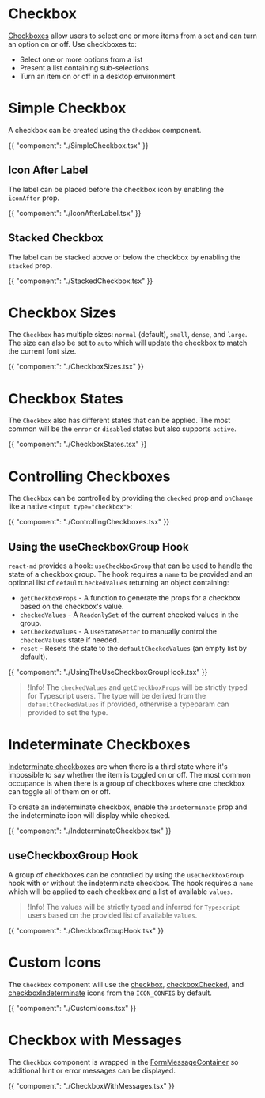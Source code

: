 # Checkbox

[Checkboxes](https://m2.material.io/components/checkboxes#usage) allow users to
select one or more items from a set and can turn an option on or off. Use
checkboxes to:

- Select one or more options from a list
- Present a list containing sub-selections
- Turn an item on or off in a desktop environment

# Simple Checkbox

A checkbox can be created using the `Checkbox` component.

{{ "component": "./SimpleCheckbox.tsx" }}

## Icon After Label

The label can be placed before the checkbox icon by enabling the `iconAfter` prop.

{{ "component": "./IconAfterLabel.tsx" }}

## Stacked Checkbox

The label can be stacked above or below the checkbox by enabling the `stacked` prop.

{{ "component": "./StackedCheckbox.tsx" }}

# Checkbox Sizes

The `Checkbox` has multiple sizes: `normal` (default), `small`, `dense`,
and `large`. The size can also be set to `auto` which will update the checkbox
to match the current font size.

{{ "component": "./CheckboxSizes.tsx" }}

# Checkbox States

The `Checkbox` also has different states that can be applied. The most common
will be the `error` or `disabled` states but also supports `active`.

{{ "component": "./CheckboxStates.tsx" }}

# Controlling Checkboxes

The `Checkbox` can be controlled by providing the `checked` prop and `onChange`
like a native `<input type="checkbox">`:

{{ "component": "./ControllingCheckboxes.tsx" }}

## Using the useCheckboxGroup Hook

`react-md` provides a hook: `useCheckboxGroup` that can be used to handle the
state of a checkbox group. The hook requires a `name` to be provided and an
optional list of `defaultCheckedValues` returning an object containing:

- `getCheckboxProps` - A function to generate the props for a checkbox based on
  the checkbox's value.
- `checkedValues` - A `ReadonlySet` of the current checked values in the group.
- `setCheckedValues` - A `UseStateSetter` to manually control the
  `checkedValues` state if needed.
- `reset` - Resets the state to the `defaultCheckedValues` (an empty list by
  default).

{{ "component": "./UsingTheUseCheckboxGroupHook.tsx" }}

> !Info! The `checkedValues` and `getCheckboxProps` will be strictly typed for Typescript users.
> The type will be derived from the `defaultCheckedValues` if provided, otherwise a typeparam can
> provided to set the type.

# Indeterminate Checkboxes

[Indeterminate checkboxes](https://developer.mozilla.org/en-US/docs/Web/HTML/Element/input/checkbox#indeterminate_state_checkboxes) are
when there is a third state where it's impossible to say whether the item is
toggled on or off. The most common occupance is when there is a group of
checkboxes where one checkbox can toggle all of them on or off.

To create an indeterminate checkbox, enable the `indeterminate` prop and the
indeterminate icon will display while checked.

{{ "component": "./IndeterminateCheckbox.tsx" }}

## useCheckboxGroup Hook

A group of checkboxes can be controlled by using the `useCheckboxGroup` hook
with or without the indeterminate checkbox. The hook requires a `name` which
will be applied to each checkbox and a list of available `values`.

> !Info! The values will be strictly typed and inferred for `Typescript` users
> based on the provided list of available `values`.

{{ "component": "./CheckboxGroupHook.tsx" }}

# Custom Icons

The `Checkbox` component will use the
[checkbox](/customization/icon-config#checkbox),
[checkboxChecked](/customization/icon-config#checkboxChecked), and
[checkboxIndeterminate](/customization/icon-config#checkboxIndeterminate) icons
from the `ICON_CONFIG` by default.

{{ "component": "./CustomIcons.tsx" }}

# Checkbox with Messages

The `Checkbox` component is wrapped in the
[FormMessageContainer](/components/form-message#form-message-container) so additional
hint or error messages can be displayed.

{{ "component": "./CheckboxWithMessages.tsx" }}
